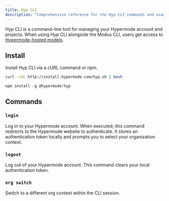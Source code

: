 ```yaml
---
title: Hyp CLI
description: "Comprehensive reference for the Hyp CLI commands and usage"
---
```


Hyp CLI is a command-line tool for managing your Hypermode account and projects. When using Hyp CLI alongside the Modus
CLI, users get access to [Hypermode-hosted models](/hosted-models).

## Install

Install Hyp CLI via a cURL command or npm.

<CodeGroup>

```bash cURL
curl -sSL http://install.hypermode.com/hyp.sh | bash
```

```js npm
npm install -g @hypermode/hyp
```

</CodeGroup>

## Commands

### `login`

Log in to your Hypermode account. When executed, this command redirects to the Hypermode website to authenticate. It
stores an authentication token locally and prompts you to select your organization context.

### `logout`

Log out of your Hypermode account. This command clears your local authentication token.

### `org switch`

Switch to a different org context within the CLI session.
